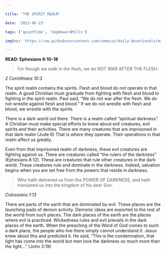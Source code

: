 ```yaml
---

title: 'THE SPIRIT REALM'

date: '2023-06-23'

tags: ['quietTime', 'dagHewardMills']

imgSrc: 'https://raw.githubusercontent.com/samezzz/daily-devotionals/main/images/evangelist-dag.jpg'

---
```


**READ: Ephesians 6:10-18**

>For though we walk in the flesh, we do NOT WAR AFTER THE FLESH: 

*2 Corinthians 10:3*

The spirit realm contains the spirits. Flesh and blood do not operate in that realm. A good Christian must graduate from fighting with flesh and blood to fighting in the spirit realm. Paul said, “We do not war after the flesh. We do not wrestle against flesh and blood.” If we do not wrestle with flesh and blood, we wrestle with the spirits. 

There is a dark world out there. There is a realm called “spiritual darkness”. A Christian must make special efforts to know about evil creatures, evil spirits and their activities. There are many creatures that are imprisoned in that dark realm (Jude 6) That is where they operate. Their operations in that realm affect us greatly. 

Even from that imprisoned realm of darkness, these evil creatures are fighting against us. There are creatures called “the rulers of the darkness” (Ephesians 6:12). These are creatures that rule other creatures in the dark world. These creatures rule and dominate in the darkness. Indeed, salvation begins when you are set free from the powers that reside in darkness. 

>Who hath delivered us from the POWER OF DARKNESS, and hath translated us into the kingdom of his dear Son: 

*Colossians 1:13*

There are parts of the earth that are dominated by evil. These places are the launching pads of demon activity. Demonic ideas are exported to the rest of the world from such places. The dark places of the earth are the places where evil is practiced. Wickedness rules and evil prevails in the dark places of the earth. When the preaching of the Word of God comes to such a dark place, the people who live there simply cannot understand it. Jesus knew about this and predicted it. He said, “This is the condemnation, that light has come into the world but men love the darkness so much more than the light...” (John 3:19) 
